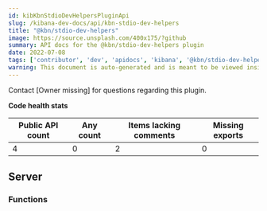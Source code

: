 ```yaml
---
id: kibKbnStdioDevHelpersPluginApi
slug: /kibana-dev-docs/api/kbn-stdio-dev-helpers
title: "@kbn/stdio-dev-helpers"
image: https://source.unsplash.com/400x175/?github
summary: API docs for the @kbn/stdio-dev-helpers plugin
date: 2022-07-08
tags: ['contributor', 'dev', 'apidocs', 'kibana', '@kbn/stdio-dev-helpers']
warning: This document is auto-generated and is meant to be viewed inside our experimental, new docs system. Reach out in #docs-engineering for more info.
---
```




Contact [Owner missing] for questions regarding this plugin.

**Code health stats**

| Public API count  | Any count | Items lacking comments | Missing exports |
|-------------------|-----------|------------------------|-----------------|
| 4 | 0 | 2 | 0 |

## Server

### Functions
<DocDefinitionList data={kbnStdioDevHelpersObj.server.functions}/>


